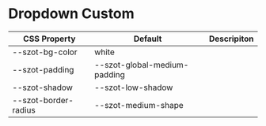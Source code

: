 
<Meta title="Components/Dropdown/Custom" />

# Dropdown Custom

| CSS Property | Default | Descripiton|
| -------------|-------------|-------------|
| --szot-bg-color | white | |
| --szot-padding | --szot-global-medium-padding | |
| --szot-shadow | --szot-low-shadow | |
| --szot-border-radius | --szot-medium-shape | |
